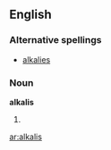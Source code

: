 ==English==
===Alternative spellings===
*[[alkalies]]

===Noun===
'''alkalis'''

# {{plural of|[[alkali]]}}

[[ar:alkalis]]